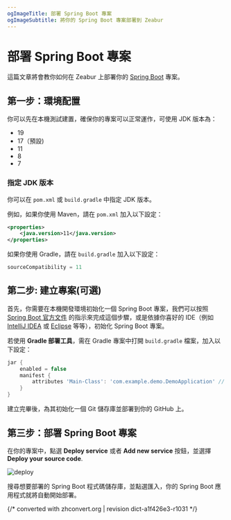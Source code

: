 ```yaml
---
ogImageTitle: 部署 Spring Boot 專案
ogImageSubtitle: 將你的 Spring Boot 專案部署到 Zeabur
---
```


# 部署 Spring Boot 專案

這篇文章將會教你如何在 Zeabur 上部署你的 [Spring Boot](https://spring.io/projects/spring-boot) 專案。

## 第一步：環境配置

你可以先在本機測試建置，確保你的專案可以正常運作，可使用 JDK 版本為：

- 19
- 17（預設)
- 11
- 8
- 7

### 指定 JDK 版本

你可以在 `pom.xml` 或 `build.gradle` 中指定 JDK 版本。

例如，如果你使用 Maven，請在 `pom.xml` 加入以下設定：

```xml
<properties>
    <java.version>11</java.version>
</properties>
```

如果你使用 Gradle，請在 `build.gradle` 加入以下設定：

```groovy
sourceCompatibility = 11
```

## 第二步: 建立專案(可選)

首先，你需要在本機開發環境初始化一個 Spring Boot 專案，我們可以按照 [Spring Boot 官方文件](https://spring.io/quickstart) 的指示來完成這個步驟，或是依據你喜好的 IDE（例如 [IntelliJ IDEA](https://www.jetbrains.com/idea/) 或 [Eclipse](https://www.eclipse.org/) 等等），初始化 Spring Boot 專案。

若使用 **Gradle 部署工具**，需在 Gradle 專案中打開 `build.gradle` 檔案，加入以下設定：

```groovy
jar {
    enabled = false
    manifest {
        attributes 'Main-Class': 'com.example.demo.DemoApplication' // <-- 這裡請填入你的專案啟動 class 名稱
    }
}
```

建立完畢後，為其初始化一個 Git 儲存庫並部署到你的 GitHub 上。

## 第三步：部署 Spring Boot 專案

在你的專案中，點選 **Deploy service** 或者 **Add new service** 按鈕，並選擇 **Deploy your source code**.

![deploy](/framework/deploy.png)

搜尋想要部署的 Spring Boot 程式碼儲存庫，並點選匯入，你的 Spring Boot 應用程式就將自動開始部署。

{/* converted with zhconvert.org | revision dict-a1f426e3-r1031 */}
